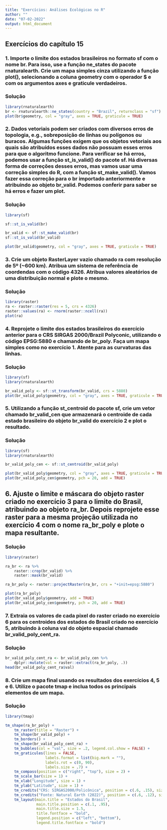 ```yaml
---
title: "Exercícios: Análises Ecológicas no R"
author: ""
date: "07-02-2022"
output: html_document
---
```


## Exercícios do capítulo 15

### 1. Importe o limite dos estados brasileiros no formato **sf** com o nome **br**. Para isso, use a função **ne_states** do pacote **rnaturalearth**. Crie um mapa simples cinza utilizando a função **plot()**, selecionando a coluna **geometry** com o operador **$** e com os argumentos **axes** e **graticule** verdadeiros.

### Solução
```r
library(rnaturalearth)
br <- rnaturalearth::ne_states(country = "Brazil", returnclass = "sf")
plot(br$geometry, col = "gray", axes = TRUE, graticule = TRUE)
```

### 2. Dados vetoriais podem ser criados com diversos erros de topologia, e.g., sobreposição de linhas ou polígonos ou buracos. Algumas funções exigem que os objetos vetoriais aos quais são atribuídos esses dados não possuam esses erros para que o algoritmo funcione. Para verificar se há erros, podemos usar a função **st_is_valid()** do pacote **sf**. Há diversas forma de correções desses erros, mas vamos usar uma correção simples do R, com a função **st_make_valid()**. Vamos fazer essa correção para o **br** importado anteriormente e atribuindo ao objeto **br_valid**. Podemos conferir para saber se há erros e fazer um plot.

### Solução
```r
library(sf)

sf::st_is_valid(br)

br_valid <- sf::st_make_valid(br)
sf::st_is_valid(br_valid)

plot(br_valid$geometry, col = "gray", axes = TRUE, graticule = TRUE)
```

### 3. Crie um objeto RasterLayer vazio chamado **ra** com resolução de 5º (~600 km). Atribua um sistema de referência de coordendas com o código **4326**. Atribua valores aleatórios de uma distribuição normal e plote o mesmo.

### Solução
```r
library(raster)
ra <- raster::raster(res = 5, crs = 4326)
raster::values(ra) <- rnorm(raster::ncell(ra))
plot(ra)
```

### 4. Reprojete o limite dos estados brasileiros do exercício anterior para o CRS SIRGAS 2000/Brazil Polyconic, utilizando o código EPSG:5880 e chamando de **br_poly**. Faça um mapa simples como no exercício 1. Atente para as curvaturas das linhas.

### Solução
```r
library(sf)
library(rnaturalearth)

br_valid_poly <- sf::st_transform(br_valid, crs = 5880)
plot(br_valid_poly$geometry, col = "gray", axes = TRUE, graticule = TRUE)
```

### 5. Utilizando a função **st_centroid** do pacote **sf**, crie um vetor chamado **br_valid_cen** que armazenará o centroide de cada estado brasileiro do objeto **br_valid** do exercício 2 e plot o resultado.

### Solução
```r
library(sf)
library(rnaturalearth)

br_valid_poly_cen <- sf::st_centroid(br_valid_poly)

plot(br_valid_poly$geometry, col = "gray", axes = TRUE, graticule = TRUE)
plot(br_valid_poly_cen$geometry, pch = 20, add = TRUE)
```

## 6. Ajuste o limite e máscara do objeto raster criado no exercício 3 para o limite do Brasil, atribuindo ao objeto **ra_br**. Depois reprojete esse raster para a mesma projeção utilizada no exercício 4 com o nome **ra_br_poly** e plote o mapa resultante.

### Solução
```r
library(raster)

ra_br <- ra %>% 
    raster::crop(br_valid) %>% 
    raster::mask(br_valid)

ra_br_poly <- raster::projectRaster(ra_br, crs = "+init=epsg:5880")

plot(ra_br_poly)
plot(br_valid_poly$geometry, add = TRUE)
plot(br_valid_poly_cen$geometry, pch = 20, add = TRUE)
```

### 7. Extraia os valores de cada pixel do raster criado no exercício 6 para os centroides dos estados do Brasil criado no exercício 5, atribuindo à coluna **val** do objeto espacial chamado **br_valid_poly_cent_ra**.

### Solução
```r
br_valid_poly_cent_ra <- br_valid_poly_cen %>% 
    dplyr::mutate(val = raster::extract(ra_br_poly, .))
head(br_valid_poly_cent_ra$val)
```

### 8. Crie um mapa final usando os resultados dos exercícios 4, 5 e 6. Utilize o pacote **tmap** e inclua todos os principais elementos de um mapa.

### Solução
```r
library(tmap)

tm_shape(ra_br_poly) +
    tm_raster(title = "Raster") +
    tm_shape(br_valid_poly) +
    tm_borders() +
    tm_shape(br_valid_poly_cent_ra) +
    tm_bubbles(col = "val", size = .2, legend.col.show = FALSE) +
    tm_graticules(lines = FALSE, 
                  labels.format = list(big.mark = ""), 
                  labels.rot = c(0, 90),
                  labels.size = .7) +
    tm_compass(position = c("right", "top"), size = 2) +
    tm_scale_bar(size = 1) +
    tm_xlab("Longitude", size = 1) +
    tm_ylab("Latitude", size = 1) +
    tm_credits("CRS: SIRGAS2000/Policônica", position = c(.6, .15), size = .6) +
    tm_credits("Fonte: Natural Earth (2022)", position = c(.6, .12), size = .6) +
    tm_layout(main.title = "Estados do Brasil",
              main.title.position = c(.1, .95),
              main.title.size = 1.5,
              title.fontface = "bold",
              legend.position = c("left", "bottom"),
              legend.title.fontface = "bold")
```
